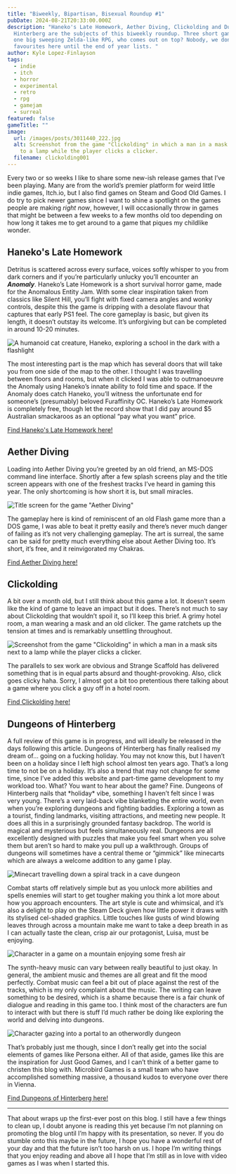 ```yaml
---
title: "Biweekly, Bipartisan, Bisexual Roundup #1"
pubDate: 2024-08-21T20:33:00.000Z
description: "Haneko's Late Homework, Aether Diving, Clickolding and Dungeons of
  Hinterberg are the subjects of this biweekly roundup. Three short games versus
  one big sweeping Zelda-like RPG, who comes out on top? Nobody, we don't play
  favourites here until the end of year lists. "
author: Kyle Lopez-Finlayson
tags:
  - indie
  - itch
  - horror
  - experimental
  - retro
  - rpg
  - gamejam
  - surreal
featured: false
gameTitle: ""
image:
  url: /images/posts/3011440_222.jpg
  alt: Screenshot from the game "Clickolding" in which a man in a mask sits next
    to a lamp while the player clicks a clicker.
  filename: clickolding001
---
```

Every two or so weeks I like to share some new-ish release games that I’ve been playing. Many are from the world’s premier platform for weird little indie games, Itch.io, but I also find games on Steam and Good Old Games. I do try to pick newer games since I want to shine a spotlight on the games people are making *right now*, however, I will occasionally throw in games that might be between a few weeks to a few months old too depending on how long it takes me to get around to a game that piques my childlike wonder.

## Haneko's Late Homework

Detritus is scattered across every surface, voices softly whisper to you from dark corners and if you’re particularly unlucky you’ll encounter an ***Anomaly***. Haneko’s Late Homework is a short survival horror game, made for the Anomalous Entity Jam. With some clear inspiration taken from classics like Silent Hill, you’ll fight with fixed camera angles and wonky controls, despite this the game is dripping with a desolate flavour that captures that early PS1 feel. The core gameplay is basic, but given its length, it doesn’t outstay its welcome. It’s unforgiving but can be completed in around 10-20  minutes.

![A humanoid cat creature, Haneko, exploring a school in the dark with a flashlight](/images/posts/screenshot-16_08_2024-11_12_05-am.png "I'm scared all the time")

The most interesting part is the map which has several doors that will take you from one side of the map to the other. I thought I was travelling between floors and rooms, but when it clicked I was able to outmanoeuvre the Anomaly using Haneko’s innate ability to fold time and space. If the Anomaly does catch Haneko, you’ll witness the unfortunate end for someone’s (presumably) beloved Furaffinity OC.  Haneko’s Late Homework is completely free, though let the record show that I did pay around $5 Australian smackaroos as an optional “pay what you want” price.

[Find Haneko's Late Homework here!](https://sodaraptor.itch.io/late-homework)

## Aether Diving

Loading into Aether Diving you’re greeted by an old friend, an MS-DOS command line interface. Shortly after a few splash screens play and the title screen appears with one of the freshest tracks I’ve heard in gaming this year. The only shortcoming is how short it is, but small miracles.

![Title screen for the game "Aether Diving"](/images/posts/aether-diving-18_08_2024-11_29_15-am.png "Aether Diving Title Screen")

The gameplay here is kind of reminiscent of an old Flash game more than a DOS game, I was able to beat it pretty easily and there’s never much danger of failing as it’s not very challenging gameplay. The art is surreal, the same can be said for pretty much everything else about  Aether Diving too. It’s short, it’s free, and it reinvigorated my Chakras.

[Find Aether Diving here!](https://raphss.itch.io/aetherdiving)

## Clickolding

A bit over a month old, but I still think about this game a lot.  It doesn’t seem like the kind of game to leave an impact but it does.  There’s not much to say about Clickolding that wouldn’t spoil it, so  I’ll keep this brief. A grimy hotel room, a man wearing a mask and an old clicker. The game ratchets up the tension at times and is remarkably unsettling throughout.

![Screenshot from the game "Clickolding" in which a man in a mask sits next to a lamp while the player clicks a clicker.](/images/posts/3011440_222.jpg "Hope I Don't Click Off")

The parallels to sex work are obvious and Strange Scaffold has delivered something that is in equal parts absurd and thought-provoking. Also, click goes clicky haha. Sorry, I almost got a bit too pretentious there talking about a game where you click a guy off in a hotel room.

[Find Clickolding here!](https://store.steampowered.com/app/3011440/CLICKOLDING/)

## Dungeons of Hinterberg

A full review of this game is in progress, and will ideally be released in the days following this article. Dungeons of Hinterberg has finally realised my dream of… going on a fucking holiday. You may not know this, but I haven’t been on a holiday since I left high school almost ten years ago. That’s a long time to not be on a holiday. It’s also a trend that may not change for some time, since I’ve added this website and part-time game development to my workload too. What?  You want to hear about the game? Fine. Dungeons of Hinterberg nails that \*holiday\* vibe, something I haven’t felt since I was very young.  There’s a very laid-back vibe blanketing the entire world, even when you’re exploring dungeons and fighting baddies. Exploring a town as a tourist, finding landmarks, visiting attractions, and meeting new people. It does all this in a surprisingly grounded fantasy backdrop. The world is magical and mysterious but feels simultaneously real. Dungeons are all excellently designed with puzzles that make you feel smart when you solve them but aren’t so hard to make you pull up a walkthrough. Groups of dungeons will sometimes have a central theme or “gimmick” like minecarts which are always a welcome addition to any game I play.

![Minecart travelling down a spiral track in a cave dungeon](/images/posts/1983260_213.jpg "The Downward Spiral")

Combat starts off relatively simple but as you unlock more abilities and spells enemies will start to get tougher making you think a lot more about how you approach encounters. The art style is cute and whimsical, and it’s also a delight to play on the Steam Deck given how little power it draws with its stylised cel-shaded graphics. Little touches like gusts of wind blowing leaves through across a mountain make me want to take a deep breath in as I can actually taste the clean, crisp air our protagonist, Luisa, must be enjoying.

![Character in a game on a mountain enjoying some fresh air](/images/posts/1983260_212.jpg "Crisp, Clean Air")

The synth-heavy music can vary between really beautiful to just okay. In general, the ambient music and themes are all great and fit the mood perfectly. Combat music can feel a bit out of place against the rest of the tracks, which is my only complaint about the music. The writing can leave something to be desired, which is a shame because there is a fair chunk of dialogue and reading in this game too. I think most of the characters are fun to interact with but there is stuff I’d much rather be doing like exploring the world and delving into dungeons.

![Character gazing into a portal to an otherwordly dungeon](/images/posts/doh_03_ice-portal.jpg "Stare into the abyss, Luisa")

That’s probably just me though, since I don’t really get into the social elements of games like Persona either. All of that aside, games like this are the inspiration for Just Good Games, and I can’t think of a better game to christen this blog with. Microbird Games is a small team who have accomplished something massive, a thousand kudos to everyone over there in Vienna.

[Find Dungeons of Hinterberg here!](https://store.steampowered.com/app/1983260/Dungeons_of_Hinterberg/)[](https://store.steampowered.com/app/1983260/Dungeons_of_Hinterberg/)

---

That about wraps up the first-ever post on this blog. I still have a  few things to clean up, I doubt anyone is reading this yet because  I’m not planning on promoting the blog until I’m happy with its presentation, so never. If you do stumble onto this maybe in the future, I hope you have a wonderful rest of your day and that the future isn’t too harsh on us. I hope I’m writing things that you enjoy reading and above all I hope that I’m still as in love with video games as I  was when I started this.
